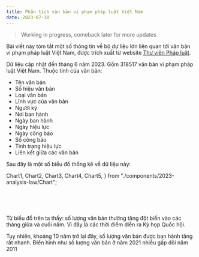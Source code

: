 ```yaml
---
title: Phân tích văn bản vi phạm pháp luật Việt Nam
date: 2023-07-30
---
```


> Working in progress, comeback later for more updates

Bài viết này tóm tắt một số thông tin về bộ dự liệu lớn liên quan tới văn bản vi phạm pháp luật Việt Nam, được trích xuất từ website [Thư viện Pháp luật](https://thuvienphapluat.vn/).

Dữ liệu cập nhật đến tháng 6 năm 2023. Gồm 318517 văn bản vi phạm pháp luật Việt Nam. Thuộc tính của văn bản:

- Tên văn bản
- Số hiệu văn bản
- Loại văn bản
- Lĩnh vực của văn bản
- Người ký
- Nơi ban hành
- Ngày ban hành
- Ngày hiệu lực
- Ngày công báo
- Số công báo
- Tình trạng hiệu lực
- Liên kết giữa các văn bản

Sau đây là một số biểu đồ thống kê về dữ liệu này:

  Chart1,
  Chart2,
  Chart3,
  Chart4,
  Chart5,
} from "./components/2023-analysis-law/Chart";

<Chart5 />
<br />
<Chart1 />
<br />
<Chart2 />
<br />
<Chart3 />

Từ biểu đồ trên ta thấy: số lượng văn bản thường tăng đột biến vào các tháng giữa và cuối
năm. Vì đây là các thời điểm diễn ra Kỳ họp Quốc hội.

<Chart4 />

Tuy nhiên, khoảng 10 năm trở lại đây, số lượng văn bản được ban hành tăng rất nhanh. Điển hình như số lượng văn bản ở năm 2021 nhiều gấp đôi năm 2011
